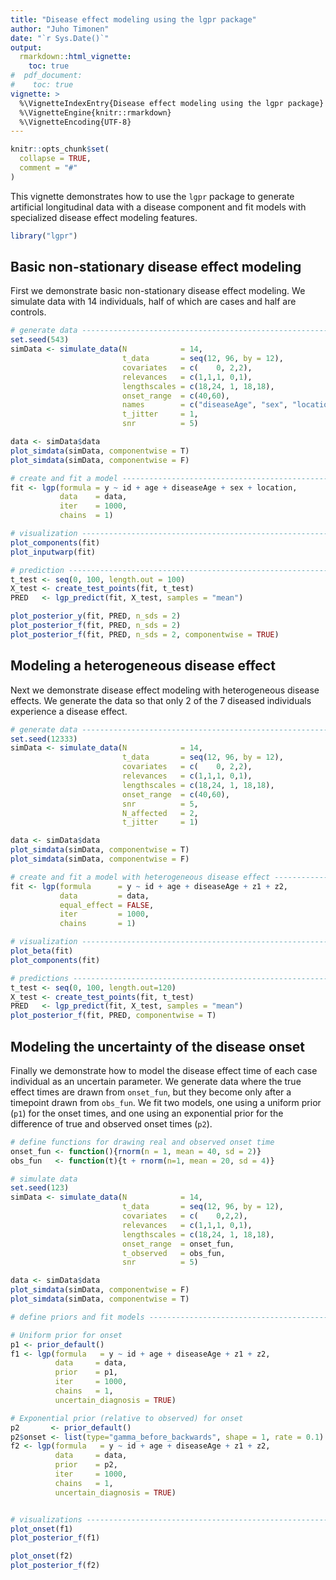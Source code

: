 ```yaml
---
title: "Disease effect modeling using the lgpr package"
author: "Juho Timonen"
date: "`r Sys.Date()`"
output: 
  rmarkdown::html_vignette:
    toc: true
#  pdf_document:
#    toc: true     
vignette: >
  %\VignetteIndexEntry{Disease effect modeling using the lgpr package}
  %\VignetteEngine{knitr::rmarkdown}
  %\VignetteEncoding{UTF-8}
---
```


```r
knitr::opts_chunk$set(
  collapse = TRUE,
  comment = "#"
)
```

This vignette demonstrates how to use the `lgpr` package to generate artificial longitudinal data with a disease component and fit models with specialized disease effect modeling features. 

```r
library("lgpr")
```

## Basic non-stationary disease effect modeling
First we demonstrate basic non-stationary disease effect modeling. We simulate data with 14 individuals, half of which are cases and half are controls.
```r
# generate data -----------------------------------------------------------
set.seed(543)
simData <- simulate_data(N            = 14,
                         t_data       = seq(12, 96, by = 12),
                         covariates   = c(    0, 2,2),
                         relevances   = c(1,1,1, 0,1),
                         lengthscales = c(18,24, 1, 18,18),
                         onset_range  = c(40,60),
                         names        = c("diseaseAge", "sex", "location"),
                         t_jitter     = 1,
                         snr          = 5)

data <- simData$data
plot_simdata(simData, componentwise = T)
plot_simdata(simData, componentwise = F)

# create and fit a model --------------------------------------------------
fit <- lgp(formula = y ~ id + age + diseaseAge + sex + location,
           data    = data,
           iter    = 1000, 
           chains  = 1)

# visualization -----------------------------------------------------------
plot_components(fit)
plot_inputwarp(fit)

# prediction --------------------------------------------------------------
t_test <- seq(0, 100, length.out = 100)
X_test <- create_test_points(fit, t_test)
PRED   <- lgp_predict(fit, X_test, samples = "mean")

plot_posterior_y(fit, PRED, n_sds = 2)
plot_posterior_f(fit, PRED, n_sds = 2)
plot_posterior_f(fit, PRED, n_sds = 2, componentwise = TRUE)
```


## Modeling a heterogeneous disease effect
Next we demonstrate disease effect modeling with heterogeneous disease effects. We generate the data so that only 2 of the 7 diseased individuals experience a disease effect.
```r
# generate data -----------------------------------------------------------
set.seed(12333)
simData <- simulate_data(N            = 14,
                         t_data       = seq(12, 96, by = 12),
                         covariates   = c(    0, 2,2),
                         relevances   = c(1,1,1, 0,1),
                         lengthscales = c(18,24, 1, 18,18),
                         onset_range  = c(40,60),
                         snr          = 5,
                         N_affected   = 2,
                         t_jitter     = 1)

data <- simData$data
plot_simdata(simData, componentwise = T)
plot_simdata(simData, componentwise = F)

# create and fit a model with heterogeneous disease effect ----------------
fit <- lgp(formula      = y ~ id + age + diseaseAge + z1 + z2,
           data         = data,
           equal_effect = FALSE,
           iter         = 1000, 
           chains       = 1)

# visualization -----------------------------------------------------------
plot_beta(fit)
plot_components(fit)

# predictions -------------------------------------------------------------
t_test <- seq(0, 100, length.out=120)
X_test <- create_test_points(fit, t_test)
PRED   <- lgp_predict(fit, X_test, samples = "mean")
plot_posterior_f(fit, PRED, componentwise = T)
```


## Modeling the uncertainty of the disease onset
Finally we demonstrate how to model the disease effect time of each case individual as an uncertain parameter.
We generate data where the true effect times are drawn from `onset_fun`, but they become only after a timepoint drawn from `obs_fun`. We fit two models, one using a uniform prior (`p1`) for the onset times, and one using an exponential prior for the difference of true and observed onset times (`p2`).

```r
# define functions for drawing real and observed onset time
onset_fun <- function(){rnorm(n = 1, mean = 40, sd = 2)}
obs_fun   <- function(t){t + rnorm(n=1, mean = 20, sd = 4)}

# simulate data
set.seed(123)
simData <- simulate_data(N            = 14,
                         t_data       = seq(12, 96, by = 12),
                         covariates   = c(    0,2,2),
                         relevances   = c(1,1,1, 0,1),
                         lengthscales = c(18,24, 1, 18,18),
                         onset_range  = onset_fun,
                         t_observed   = obs_fun,
                         snr          = 5)

data <- simData$data
plot_simdata(simData, componentwise = F)
plot_simdata(simData, componentwise = T)

# define priors and fit models -------------------------------------------

# Uniform prior for onset
p1 <- prior_default()
f1 <- lgp(formula   = y ~ id + age + diseaseAge + z1 + z2,
          data     = data,
          prior    = p1,
          iter     = 1000, 
          chains   = 1,
          uncertain_diagnosis = TRUE)

# Exponential prior (relative to observed) for onset
p2       <- prior_default()
p2$onset <- list(type="gamma_before_backwards", shape = 1, rate = 0.1)
f2 <- lgp(formula   = y ~ id + age + diseaseAge + z1 + z2,
          data     = data,
          prior    = p2,
          iter     = 1000, 
          chains   = 1,
          uncertain_diagnosis = TRUE)


# visualizations ----------------------------------------------------------
plot_onset(f1)
plot_posterior_f(f1)

plot_onset(f2)
plot_posterior_f(f2)
```
